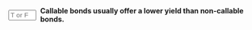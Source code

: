 ::: {.question-block}

<form onsubmit="event.preventDefault(); checkAnswerBox('module6_tf_q8','F')" style="display: flex; align-items: center; gap: 8px;">
<input type="text" id="module6_tf_q8" name="module6_tf_q8" maxlength="1" placeholder="T or F" style="width: 55px;" data-correct-answer="F" /> 
<label for="module6_tf_q8"><strong>Callable bonds usually offer a lower yield than non-callable bonds.</strong></label>
</form>

<div id="feedback-module6_tf_q8" class="feedback" data-status="" style="display:none;">
This is FALSE. Callable bonds typically offer a higher yield due to the call option that compensates investors for call risk.
</div>

:::
